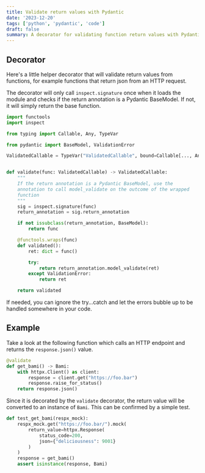 ```yaml
---
title: Validate return values with Pydantic
date: '2023-12-20'
tags: ['python', 'pydantic', 'code']
draft: false
summary: A decorator for validating function return values with Pydantic
---
```


## Decorator

Here's a little helper decorator that will validate return values from functions, for
example functions that return json from an HTTP request.

The decorator will only call `inspect.signature` once when it loads the module and checks if the return
annotation is a Pydantic BaseModel. If not, it will simply return the base function.

```python
import functools
import inspect

from typing import Callable, Any, TypeVar

from pydantic import BaseModel, ValidationError

ValidatedCallable = TypeVar("ValidatedCallable", bound=Callable[..., Any])


def validate(func: ValidatedCallable) -> ValidatedCallable:
    """
    If the return annotation is a Pydantic BaseModel, use the
    annotation to call model_validate on the outcome of the wrapped
    function
    """
    sig = inspect.signature(func)
    return_annotation = sig.return_annotation

    if not issubclass(return_annotation, BaseModel):
        return func

    @functools.wraps(func)
    def validated():
        ret: dict = func()

        try:
            return return_annotation.model_validate(ret)
        except ValidationError:
            return ret

    return validated
```

If needed, you can ignore the try...catch and let the errors bubble up to be handled somewhere in your code.

## Example

Take a look at the following function which calls an HTTP endpoint and returns the `response.json()` value.

```python
@validate
def get_bami() -> Bami:
    with httpx.Client() as client:
        response = client.get("https://foo.bar")
        response.raise_for_status()
    return response.json()

```

Since it is decorated by the `validate` decorator, the return value will be converted to an instance of `Bami`. This can
be confirmed by a simple test.

```python
def test_get_bami(respx_mock):
    respx_mock.get("https://foo.bar/").mock(
        return_value=httpx.Response(
            status_code=200,
            json={"deliciousness": 9001}
        )
    )
    response = get_bami()
    assert isinstance(response, Bami)

```


